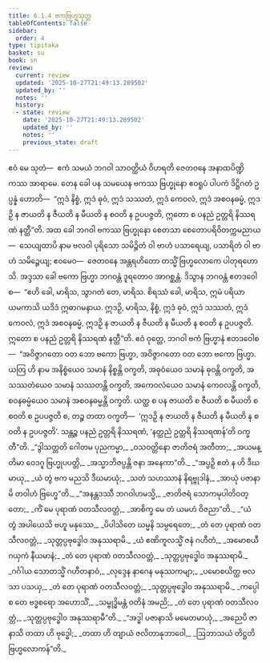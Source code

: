 ```yaml
---
title: 6.1.4 ဗကဗြဟ္မသုတ္တ
tableOfContents: false
sidebar:
  order: 4
type: tipitaka
basket: su
book: sn
review:
  current: review
  updated: '2025-10-27T21:49:13.289502'
  updated_by: ''
  notes: ''
  history:
  - state: review
    date: '2025-10-27T21:49:13.289502'
    updated_by: ''
    notes: ''
    previous_state: draft
---
```



<ReviewStatus review={frontmatter.review} showDetails={true} />

<HypothesisAnnotation frontmatter={frontmatter} />

<DynamicBreadcrumb />

<Division number="175" book="sn" e="ch" v="18" p="305">

<Paragraph number="1039" book="sn">
ဧဝံ မေ သုတံ—  ဧကံ သမယံ ဘဂဝါ သာဝတ္ထိယံ ဝိဟရတိ ဇေတဝနေ အနာထပိဏ္ဍိကဿ အာရာမေ. တေန ခေါ ပန သမယေန ဗကဿ ဗြဟ္မုနော ဧဝရူပံ ပါပကံ ဒိဋ္ဌိဂတံ ဥပ္ပန္နံ ဟောတိ—  “ဣဒံ နိစ္စံ, ဣဒံ ဓုဝံ, ဣဒံ သဿတံ, ဣဒံ ကေဝလံ, ဣဒံ အစဝနဓမ္မံ, ဣဒဉှိ န ဇာယတိ န ဇီယတိ န မီယတိ န စဝတိ န ဥပပဇ္ဇတိ, ဣတော စ ပနညံ ဥတ္တရိ နိဿရဏံ နတ္ထီ”တိ.
</Paragraph>

<Paragraph number="1040" book="sn">
အထ ခေါ ဘဂဝါ ဗကဿ ဗြဟ္မုနော စေတသာ စေတောပရိဝိတက္ကမညာယ—  သေယျထာပိ နာမ ဗလဝါ ပုရိသော သမိဉ္ဇိတံ ဝါ ဗာဟံ ပသာရေယျ, ပသာရိတံ ဝါ ဗာဟံ သမိဉ္ဇေယျ; ဧဝမေဝ—  ဇေတဝနေ အန္တရဟိတော တသ္မိံ ဗြဟ္မလောကေ ပါတုရဟောသိ. အဒ္ဒသာ ခေါ ဗကော ဗြဟ္မာ ဘဂဝန္တံ ဒူရတောဝ အာဂစ္ဆန္တံ. ဒိသွာန ဘဂဝန္တံ ဧတဒဝေါစ—  “ဧဟိ ခေါ, မာရိသ, သွာဂတံ တေ, မာရိသ. စိရဿံ ခေါ, မာရိသ, ဣမံ ပရိယာယမကာသိ ယဒိဒံ ဣဓာဂမနာယ. ဣဒဉှိ, မာရိသ, နိစ္စံ, ဣဒံ ဓုဝံ, ဣဒံ သဿတံ, ဣဒံ ကေဝလံ, ဣဒံ အစဝနဓမ္မံ, ဣဒဉှိ န ဇာယတိ န ဇီယတိ န မီယတိ န စဝတိ န ဥပပဇ္ဇတိ. ဣတော စ ပနညံ ဥတ္တရိ နိဿရဏံ နတ္ထီ”တိ.
</Paragraph>

<Paragraph number="1041" book="sn">
ဧဝံ ဝုတ္တေ, ဘဂဝါ ဗကံ ဗြဟ္မာနံ ဧတဒဝေါစ—  “အဝိဇ္ဇာဂတော ဝတ ဘော ဗကော ဗြဟ္မာ, အဝိဇ္ဇာဂတော ဝတ ဘော ဗကော ဗြဟ္မာ. ယတြ ဟိ နာမ အနိစ္စံယေဝ သမာနံ နိစ္စန္တိ ဝက္ခတိ, အဓုဝံယေဝ သမာနံ ဓုဝန္တိ ဝက္ခတိ, အသဿတံယေဝ သမာနံ သဿတန္တိ ဝက္ခတိ, အကေဝလံယေဝ သမာနံ ကေဝလန္တိ ဝက္ခတိ, စဝနဓမ္မံယေဝ သမာနံ အစဝနဓမ္မန္တိ ဝက္ခတိ. ယတ္ထ စ ပန ဇာယတိ စ ဇီယတိ စ မီယတိ စ စဝတိ စ ဥပပဇ္ဇတိ စ, တဉ္စ တထာ ဝက္ခတိ—  ‘ဣဒဉှိ န ဇာယတိ န ဇီယတိ န မီယတိ န စဝတိ န ဥပပဇ္ဇတိ’. သန္တဉ္စ ပနညံ ဥတ္တရိ နိဿရဏံ, ‘နတ္ထညံ ဥတ္တရိ နိဿရဏန်’တိ ဝက္ခတီ”တိ.
</Paragraph>

<Paragraph number="1042" type="verses" book="sn">
_“ဒွါသတ္တတိ ဂေါတမ ပုညကမ္မာ,_  
_ဝသဝတ္တိနော ဇာတိဇရံ အတီတာ;_  
_အယမန္တိမာ ဝေဒဂူ ဗြဟ္မုပပတ္တိ,_  
_အသ္မာဘိဇပ္ပန္တိ ဇနာ အနေကာ”တိ._  

</Paragraph>

<Paragraph number="1043" type="verses" book="sn">
_“အပ္ပဉှိ ဧတံ န ဟိ ဒီဃမာယု,_  
_ယံ တွံ ဗက မညသိ ဒီဃမာယုံ;_  
_သတံ သဟဿာနံ နိရဗ္ဗုဒါနံ,_  
_အာယုံ ပဇာနာမိ တဝါဟံ ဗြဟ္မေ”တိ._  

</Paragraph>

<Paragraph number="1044" type="verses" book="sn">
_“အနန္တဒဿီ ဘဂဝါဟမသ္မိ,_  
_ဇာတိဇရံ သောကမုပါတိဝတ္တော;_  
_ကိံ မေ ပုရာဏံ ဝတသီလဝတ္တံ,_  
_အာစိက္ခ မေ တံ ယမဟံ ဝိဇညာ”တိ._  

</Paragraph>

<Paragraph number="1045" type="verses" book="sn">
_“ယံ တွံ အပါယေသိ ဗဟူ မနုဿေ,_  
_ပိပါသိတေ ဃမ္မနိ သမ္ပရေတေ;_  
_တံ တေ ပုရာဏံ ဝတသီလဝတ္တံ,_  
_သုတ္တပ္ပဗုဒ္ဓေါဝ အနုဿရာမိ._  

</Paragraph>

<Paragraph number="1046" type="verses" book="sn">
_ယံ ဧဏိကူလသ္မိံ ဇနံ ဂဟီတံ,_  
_အမောစယီ ဂယှကံ နီယမာနံ;_  
_တံ တေ ပုရာဏံ ဝတသီလဝတ္တံ,_  
_သုတ္တပ္ပဗုဒ္ဓေါဝ အနုဿရာမိ._  

</Paragraph>

<Paragraph number="1047" type="verses" book="sn">
_ဂင်္ဂါယ သောတသ္မိံ ဂဟီတနာဝံ,_  
_လုဒ္ဒေန နာဂေန မနုဿကမျာ;_  
_ပမောစယိတ္ထ ဗလသာ ပသယှ,_  
_တံ တေ ပုရာဏံ ဝတသီလဝတ္တံ;_  
_သုတ္တပ္ပဗုဒ္ဓေါဝ အနုဿရာမိ._  

</Paragraph>

<Paragraph number="1048" type="verses" book="sn">
_ကပ္ပေါ စ တေ ဗဒ္ဓစရော အဟောသိံ,_  
_သမ္ဗုဒ္ဓိမန္တံ ဝတိနံ အမညိ;_  
_တံ တေ ပုရာဏံ ဝတသီလဝတ္တံ,_  
_သုတ္တပ္ပဗုဒ္ဓေါဝ အနုဿရာမီ”တိ._  

</Paragraph>

<Paragraph number="1049" type="verses" book="sn">
_“အဒ္ဓါ ပဇာနာသိ မမေတမာယုံ,_  
_အညေပိ ဇာနာသိ တထာ ဟိ ဗုဒ္ဓေါ;_  
_တထာ ဟိ တျာယံ ဇလိတာနုဘာဝေါ,_  
_ဩဘာသယံ တိဋ္ဌတိ ဗြဟ္မလောကန်”တိ._
</Paragraph>
</Division>